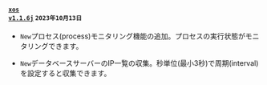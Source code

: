 #### <code class='changelog-service'><a href="../release-notes/db/xos-1_1_6j">xos v1.1.6j</a></code> <code class='changelog-date'>2023年10月13日</code>

- <code class="New">New</code>プロセス(process)モニタリング機能の追加。プロセスの実行状態がモニタリングできます。

- <code class="New">New</code>データベースサーバーのIP一覧の収集。秒単位(最小3秒)で周期(interval)を設定すると収集できます。
